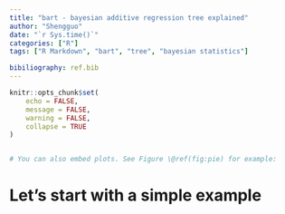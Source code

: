 ```yaml
---
title: "bart - bayesian additive regression tree explained"
author: "Shengguo"
date: "`r Sys.time()`"
categories: ["R"]
tags: ["R Markdown", "bart", "tree", "bayesian statistics"]

bibiliography: ref.bib
---
```


```r
knitr::opts_chunk$set(
	echo = FALSE,
	message = FALSE,
	warning = FALSE,
	collapse = TRUE
)


# You can also embed plots. See Figure \@ref(fig:pie) for example:
```

# Let's start with a simple example  


```r

```

